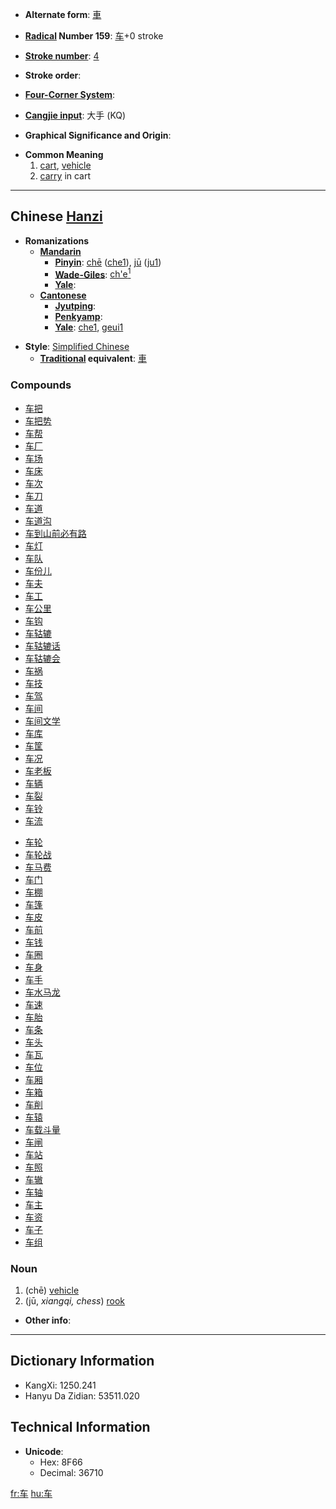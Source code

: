 * '''Alternate form''': [[車]]

* '''[[Wiktionary:Chinese radical index| Radical]] Number 159''': [[Wiktionary:Chinese radical index 车|车]]+0 stroke

* '''[[Wiktionary:Chinese total strokes index|Stroke number]]''': [[Wiktionary:Chinese total strokes index 4|4]]

* '''Stroke order''': 

* '''[[Wiktionary:Chinese four corner index|Four-Corner System]]''': 

* '''[[Wiktionary:Chinese Cangjie index|Cangjie input]]''': 大手 (KQ)

* '''Graphical Significance and Origin''': 

* '''Common Meaning'''
*# [[cart]], [[vehicle]]
*# [[carry]] in cart


----

== Chinese [[Hanzi]] ==

* '''Romanizations'''
** '''[[Mandarin]]'''
*** '''[[Pinyin]]''': [[chē]] ([[che1]]), [[jū]] ([[ju1]])
*** '''[[Wade-Giles]]''': [[ch'e1|ch'e<sup>1</sup>]]
*** '''[[Yale]]''': 
** '''[[Cantonese]]'''
*** '''[[Jyutping]]''':
*** '''[[Penkyamp]]''': 
*** '''[[Yale]]''': [[che1]], [[geui1]]

* '''Style''': [[Simplified Chinese]] 
** '''[[Traditional Chinese|Traditional]] equivalent''': [[車]]

===Compounds===
{{top}}
*[[车把]]
*[[车把势]]
*[[车帮]]
*[[车厂]]
*[[车场]]
*[[车床]]
*[[车次]]
*[[车刀]]
*[[车道]]
*[[车道沟]]
*[[车到山前必有路]]
*[[车灯]]
*[[车队]]
*[[车份儿]]
*[[车夫]]
*[[车工]]
*[[车公里]]
*[[车钩]]
*[[车轱辘]]
*[[车轱辘话]]
*[[车轱辘会]]
*[[车祸]]
*[[车技]]
*[[车驾]]
*[[车间]]
*[[车间文学]]
*[[车库]]
*[[车筐]]
*[[车况]]
*[[车老板]]
*[[车辆]]
*[[车裂]]
*[[车铃]]
*[[车流]]
{{mid}}
*[[车轮]]
*[[车轮战]]
*[[车马费]]
*[[车门]]
*[[车棚]]
*[[车篷]]
*[[车皮]]
*[[车前]]
*[[车钱]]
*[[车圈]]
*[[车身]]
*[[车手]]
*[[车水马龙]]
*[[车速]]
*[[车胎]]
*[[车条]]
*[[车头]]
*[[车瓦]]
*[[车位]]
*[[车厢]]
*[[车箱]]
*[[车削]]
*[[车辕]]
*[[车载斗量]]
*[[车闸]]
*[[车站]]
*[[车照]]
*[[车辙]]
*[[车轴]]
*[[车主]]
*[[车资]]
*[[车子]]
*[[车组]]
{{bottom}}

===Noun===

#(chē) [[vehicle]]
#(jū, ''xiangqi, chess'') [[rook]]

* '''Other info''': 

----

== Dictionary Information ==

* KangXi: 1250.241
* Hanyu Da Zidian: 53511.020

== Technical Information ==

* '''Unicode''':
** Hex: 8F66
** Decimal: 36710

[[fr:车]]
[[hu:车]]